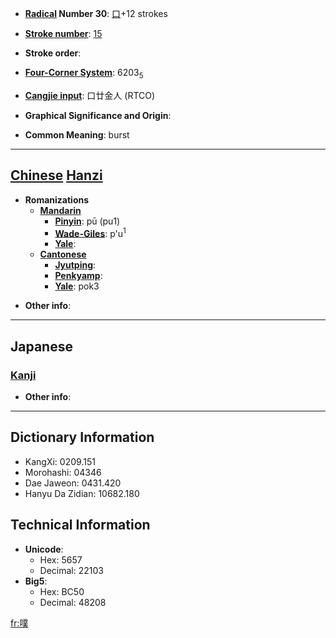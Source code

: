 * '''[[Wiktionary:Chinese radical index| Radical]] Number 30''': [[Wiktionary:Chinese radical index 口|口]]+12 strokes

* '''[[Wiktionary:Chinese total strokes index|Stroke number]]''': [[Wiktionary:Chinese total strokes index 15|15]]

* '''Stroke order''': 

* '''[[Wiktionary:Chinese four corner index|Four-Corner System]]''': 6203<sub>5</sub>

* '''[[Wiktionary:Chinese Cangjie index|Cangjie input]]''': 口廿金人 (RTCO)

* '''Graphical Significance and Origin''': 

* '''Common Meaning''': burst

----

== [[Chinese]] [[Hanzi]] ==

* '''Romanizations'''
** '''[[Mandarin]]'''
*** '''[[Pinyin]]''': pū (pu1)
*** '''[[Wade-Giles]]''': p'u<sup>1</sup>
*** '''[[Yale]]''': 
** '''[[Cantonese]]'''
*** '''[[Jyutping]]''':
*** '''[[Penkyamp]]''': 
*** '''[[Yale]]''': pok3

* '''Other info''': 

----

==Japanese==
===[[Kanji]]===
{{kanji|on readings=[[ぼく]] (boku)
|kun readings=
}}

* '''Other info''':  

----

== Dictionary Information ==

* KangXi: 0209.151
* Morohashi: 04346
* Dae Jaweon: 0431.420
* Hanyu Da Zidian: 10682.180

== Technical Information ==

* '''Unicode''':
** Hex: 5657
** Decimal: 22103
* '''Big5''':
** Hex: BC50
** Decimal: 48208

[[fr:噗]]